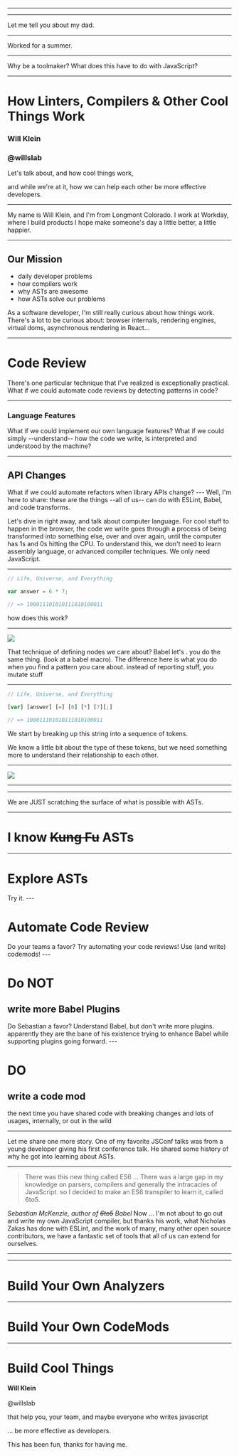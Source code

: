 

---



---


<Notes>
  Let me tell you about my dad.

</Notes>

---


<Notes>
  Worked for a summer.

</Notes>

---


<Notes>
  Why be a toolmaker? What does this have to do with JavaScript?

</Notes>

---



# How Linters, Compilers & Other Cool Things Work

### Will Klein
### @willslab

<Notes>
  Let's talk about, and how cool things work,

  and while we're at it, how we can help each other be more effective developers.

</Notes>

---


<Notes>
  My name is Will Klein, and I'm from Longmont Colorado. I work at Workday,
  where I build products I hope make someone's day a little better, a little
  happier.
</Notes>

---

## Our Mission
- daily developer problems
- how compilers work
- why ASTs are awesome
- how ASTs solve our problems

<Notes>
  As a software developer, I'm still really curious about how things work.
  There's a lot to be curious about: browser internals, rendering engines,
  virtual doms, asynchronous rendering in React...
</Notes>

---

# Code Review

<Notes>
  There's one particular technique that I've realized is exceptionally practical. What if we could automate code reviews by detecting patterns in code?
</Notes>

---

### Language Features

<Notes>
  What if we could implement our own language features? What if we could simply
  --understand-- how the code we write, is interpreted and understood by the
  machine?
</Notes>

---

## API Changes

<Notes>
   What if we could automate refactors when library APIs change?
</Notes>
---

<Notes>
  Well, I'm here to share: these are the things --all of us-- can do with
  ESLint, Babel, and code transforms.

  Let's dive in right away, and talk about computer language. For cool stuff to
  happen in the browser, the code we write goes through a process of being
  transformed into something else, over and over again, until the computer has
  1s and 0s hitting the CPU. To understand this, we don't need to learn assembly
  language, or advanced compiler techniques. We only need JavaScript.
</Notes>

---


```javascript
// Life, Universe, and Everything

var answer = 6 * 7;

// => 100011101010111010100011

```

<Notes>how does this work?</Notes>

---

![](babel.svg)

<Notes>
  That technique of defining nodes we care about? Babel let's . you do the same thing. (look at a babel macro). The difference here is what you do when you find a pattern you care about. instead of reporting stuff, you mutate stuff 
</Notes>

---


```javascript
// Life, Universe, and Everything

[var] [answer] [=] [6] [*] [7][;]

// => 100011101010111010100011
```

<Notes>
  We start by breaking up this string into a sequence of tokens.

We know a little bit about the type of these tokens, but we need something more to understand their relationship to each other.

</Notes>

---

<Image src="tree.png" width={1000} />

---


---



<Notes>
  We are JUST scratching the surface of what is possible with ASTs.
</Notes>

---


# I know <strike>Kung Fu</strike> ASTs

---

# Explore ASTs

<Notes>
  Try it.
</Notes>
---

# Automate Code Review

<Notes>
  Do your teams a favor? Try automating your code reviews! Use (and write) codemods!
</Notes>
---

# Do NOT

## write more Babel Plugins

<Notes>
  Do Sebastian a favor? Understand Babel, but don't write more plugins. apparently they are the bane of his existence trying to enhance Babel while supporting plugins going forward.
</Notes>
---

# DO

## write a code mod

<Notes>
  the next time you have shared code with breaking changes and lots of usages,
  internally, or out in the wild
</Notes>

---

<Notes>
  Let me share one more story. One of my favorite JSConf talks was from a young developer giving his first conference talk. He shared some history of why he got into learning about ASTs.
</Notes>

---

> There was this new thing called ES6 ... There was a large gap in my knowledge on parsers, compilers and generally the intracacies of JavaScript. so I decided to make an ES6 transpiler to learn it, called 6to5.

<Appear>
  <Cite textColor="#95FDE4">
    Sebastian McKenzie, author of <strike>6to5</strike> Babel
  </Cite>
</Appear>

<Notes>
  Now ... I'm not about to go out and write my own JavaScript compiler, but thanks his work, what Nicholas Zakas has done with ESLint, and the work of many, many other open source contributors, we have a fantastic set of tools that all of us can extend for ourselves.
</Notes>

---


---


# Build Your Own Analyzers

---


# Build Your Own CodeMods

---


# Build Cool Things

<Appear textColor="#FFF">
  <div>
    <p style={{color: '#FFF'}}>
      <strong>Will Klein</strong>
<br /><br />
    @willslab
    </p>
  </div>
</Appear>

<Notes>
  that help you, your team, and maybe everyone who writes javascript

  ... be more effective as developers.
  
  This has been fun, thanks for having me.
</Notes>
